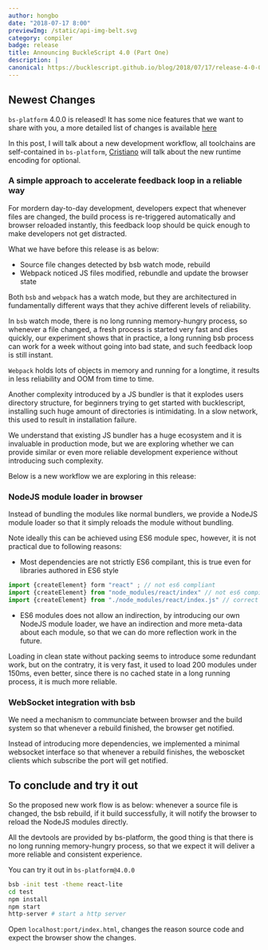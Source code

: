 ```yaml
---
author: hongbo
date: "2018-07-17 8:00" 
previewImg: /static/api-img-belt.svg
category: compiler
badge: release
title: Announcing BuckleScript 4.0 (Part One)
description: |
canonical: https://bucklescript.github.io/blog/2018/07/17/release-4-0-0
---
```


## Newest Changes

`bs-platform` 4.0.0 is released! It has some  nice features that we want to
share with you, a more detailed list of changes is available
[here](https://github.com/BuckleScript/bucklescript/blob/master/Changes.md#400)

In this post, I will talk about a new development workflow, all toolchains are
self-contained in `bs-platform`, [Cristiano](https://twitter.com/ccrisccris)
will talk about the new runtime encoding for optional.

### A simple approach to accelerate feedback loop in a reliable way

For mordern day-to-day development, developers expect that whenever files are
changed, the build process is re-triggered automatically and browser reloaded
instantly, this feedback loop should be quick enough to make developers not get
distracted.

What we have before this release is as below:

- Source file changes detected by bsb watch mode, rebuild
- Webpack noticed JS files modified, rebundle and update the browser state

Both `bsb` and `webpack` has a watch mode, but they are architectured in
fundamentally different ways that they achive different levels of reliability.

In `bsb` watch mode, there is no long running memory-hungry process, so
whenever a file changed, a fresh process is started very fast and dies quickly,
our experiment shows that in practice, a long running bsb process can work for
a week without going into bad state, and such feedback loop is still instant.

`Webpack` holds lots of objects in memory and running for a longtime, it
results in less reliability and OOM from time to time.

Another complexity introduced by a JS bundler is that it explodes users
directory structure, for beginners trying to get started with bucklescript,
installing such huge amount of directories is intimidating. In a slow network,
this used to result in installation failure. 

We understand that existing JS bundler has a huge ecosystem and it is
invaluable in production mode, but we are exploring whether we can provide
similar or even more reliable development experience without introducing such
complexity.

Below is a new workflow we are exploring in this release:

### NodeJS module loader in browser

Instead of bundling the modules like normal bundlers, we provide a NodeJS
module loader so that it simply reloads the module without bundling.

Note ideally this can be achieved using ES6 module spec, however, it is not
practical due to following reasons:

- Most dependencies are not strictly ES6 compilant, this is true even for libraries authored in ES6 style

```js
import {createElement} form "react" ; // not es6 compliant
import {createElement} from "node_modules/react/index" // not es6 compilant
import {createElement} from "./node_modules/react/index.js" // correct es6 module
```
- ES6 modules does not allow an indirection, by introducing our own NodeJS module loader, we have an indirection and more meta-data about each module, so that we can do more reflection work in the future.

Loading in clean state without packing seems to introduce some redundant work,
but on the contratry, it is very fast, it used to load 200 modules under 150ms,
even better, since there is no cached state in a long running process, it is
much more reliable.

### WebSocket integration with bsb

We need a mechanism to communciate between browser and the build system so that
whenever a rebuild finished, the browser get notified.

Instead of introducing more dependencies, we implemented a minimal websocket
interface so that whenever a rebuild finishes, the weboscket clients which
subscribe the port will get notified.

## To conclude and try it out

So the proposed new work flow is as below: whenever a source file is changed,
the bsb rebuild, if it build successfully, it will notify the browser to reload
the NodeJS modules directly.

All the devtools are provided by bs-platform, the good thing is that there is
no long running memory-hungry process, so that we expect it will deliver a more
reliable and consistent experience.

You can try it out in `bs-platform@4.0.0`

```sh
bsb -init test -theme react-lite
cd test
npm install
npm start 
http-server # start a http server
```

Open `localhost:port/index.html`, changes the reason source code and expect the browser show the changes.
